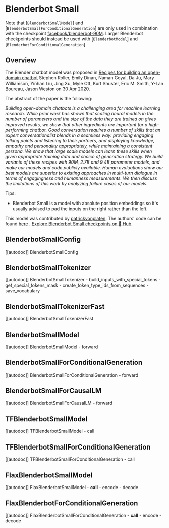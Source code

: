 <!--Copyright 2023 The HuggingFace Team. All rights reserved.

Licensed under the Apache License, Version 2.0 (the "License"); you may not use this file except in compliance with
the License. You may obtain a copy of the License at

http://www.apache.org/licenses/LICENSE-2.0

Unless required by applicable law or agreed to in writing, software distributed under the License is distributed on
an "AS IS" BASIS, WITHOUT WARRANTIES OR CONDITIONS OF ANY KIND, either express or implied. See the License for the
specific language governing permissions and limitations under the License.
-->

# Blenderbot Small

Note that [`BlenderbotSmallModel`] and
[`BlenderbotSmallForConditionalGeneration`] are only used in combination with the checkpoint
[facebook/blenderbot-90M](https://huggingface.co/facebook/blenderbot-90M). Larger Blenderbot checkpoints should
instead be used with [`BlenderbotModel`] and
[`BlenderbotForConditionalGeneration`]

## Overview

The Blender chatbot model was proposed in [Recipes for building an open-domain chatbot](https://arxiv.org/pdf/2004.13637.pdf) Stephen Roller, Emily Dinan, Naman Goyal, Da Ju, Mary Williamson, Yinhan Liu,
Jing Xu, Myle Ott, Kurt Shuster, Eric M. Smith, Y-Lan Boureau, Jason Weston on 30 Apr 2020.

The abstract of the paper is the following:

*Building open-domain chatbots is a challenging area for machine learning research. While prior work has shown that
scaling neural models in the number of parameters and the size of the data they are trained on gives improved results,
we show that other ingredients are important for a high-performing chatbot. Good conversation requires a number of
skills that an expert conversationalist blends in a seamless way: providing engaging talking points and listening to
their partners, and displaying knowledge, empathy and personality appropriately, while maintaining a consistent
persona. We show that large scale models can learn these skills when given appropriate training data and choice of
generation strategy. We build variants of these recipes with 90M, 2.7B and 9.4B parameter models, and make our models
and code publicly available. Human evaluations show our best models are superior to existing approaches in multi-turn
dialogue in terms of engagingness and humanness measurements. We then discuss the limitations of this work by analyzing
failure cases of our models.*

Tips:

- Blenderbot Small is a model with absolute position embeddings so it's usually advised to pad the inputs on the right rather than
  the left.

This model was contributed by [patrickvonplaten](https://huggingface.co/patrickvonplaten). The authors' code can be
found [here](https://github.com/facebookresearch/ParlAI) .
[Explore Blenderbot Small checkpoints on 🤗 Hub](https://huggingface.co/models?sort=downloads&search=Blenderbot-small).

## BlenderbotSmallConfig

[[autodoc]] BlenderbotSmallConfig

## BlenderbotSmallTokenizer

[[autodoc]] BlenderbotSmallTokenizer
    - build_inputs_with_special_tokens
    - get_special_tokens_mask
    - create_token_type_ids_from_sequences
    - save_vocabulary

## BlenderbotSmallTokenizerFast

[[autodoc]] BlenderbotSmallTokenizerFast

## BlenderbotSmallModel

[[autodoc]] BlenderbotSmallModel
    - forward

## BlenderbotSmallForConditionalGeneration

[[autodoc]] BlenderbotSmallForConditionalGeneration
    - forward

## BlenderbotSmallForCausalLM

[[autodoc]] BlenderbotSmallForCausalLM
    - forward

## TFBlenderbotSmallModel

[[autodoc]] TFBlenderbotSmallModel
    - call

## TFBlenderbotSmallForConditionalGeneration

[[autodoc]] TFBlenderbotSmallForConditionalGeneration
    - call

## FlaxBlenderbotSmallModel

[[autodoc]] FlaxBlenderbotSmallModel
    - __call__
    - encode
    - decode

## FlaxBlenderbotForConditionalGeneration

[[autodoc]] FlaxBlenderbotSmallForConditionalGeneration
    - __call__
    - encode
    - decode

